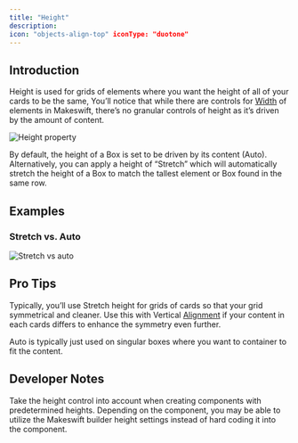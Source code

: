 ```yaml
---
title: "Height"
description:
icon: "objects-align-top" iconType: "duotone"
---
```


## Introduction

Height is used for grids of elements where you want the height of all of your cards to be the same, You’ll notice that while there are controls for [Width](/product/component/property-controls/width) of elements in Makeswift, there’s no granular controls of height as it’s driven by the amount of content.

![Height property](public/images/builder/height1.png)

By default, the height of a Box is set to be driven by its content (Auto). Alternatively, you can apply a height of “Stretch” which will automatically stretch the height of a Box to match the tallest element or Box found in the same row.

## Examples

### Stretch vs. Auto

![Stretch vs auto](public/images/builder/height2.gif)

## Pro Tips

Typically, you’ll use Stretch height for grids of cards so that your grid symmetrical and cleaner. Use this with Vertical [Alignment](/product/component/property-controls/alignment) if your content in each cards differs to enhance the symmetry even further.

Auto is typically just used on singular boxes where you want to container to fit the content.

## Developer Notes

Take the height control into account when creating components with predetermined heights. Depending on the component, you may be able to utilize the Makeswift builder height settings instead of hard coding it into the component.
